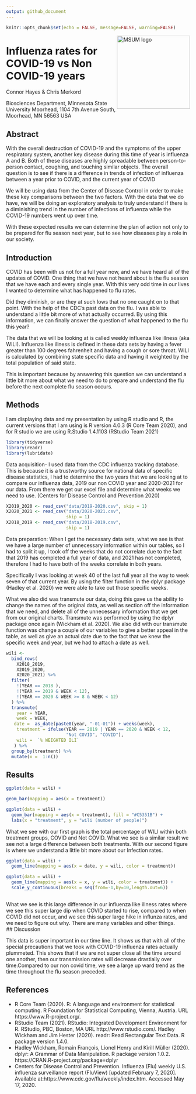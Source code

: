 ```yaml
---
output: github_document
---
```


```r
knitr::opts_chunk$set(echo = FALSE, message=FALSE, warning=FALSE)
```

<img src="https://www2.mnstate.edu/uploadedImages/Content/Marketing/logos/MSUM_Signature_Vert_Color.jpg" alt="MSUM logo" width="200" style="float:right"/>

# Influenza rates for COVID-19 vs Non COVID-19 years

Connor Hayes &
Chris Merkord 

Biosciences Department, Minnesota State University Moorhead, 1104 7th Avenue South, Moorhead, MN 56563 USA

## Abstract

With the overall destruction of COVID-19 and the symptoms of the upper respiratory system, another key disease during this time of year is influenza A and B. Both of these diseases are highly spreadable between person-to-person contact, coughing, and touching similar objects. The overall question is to see if there is a difference in trends of infection of influenza between a year prior to COVID, and the current year of COVID

We will be using data from the Center of Disease Control in order to make these key comparisons between the two factors. With the data that we do have, we will be doing an exploratory analysis to truly understand if there is a diminishing trend in the number of infections of influenza while the COVID-19 numbers went up over time.

With these expected results we can determine the plan of action not only to be prepared for flu season next year, but to see how diseases play a role in our society.

## Introduction

COVID has been with us not for a full year now, and we have heard all of the updates of COVID. One thing that we have not heard about is the flu season that we have each and every single year. WIth this very odd time in our lives I wanted to determine what has happened to flu rates.

Did they diminish, or are they at such lows that no one caught on to that point. With the help of the CDC's past data on the flu. I was able to understand a little bit more of what actually occurred. By using this information, we can finally answer the question of what happened to the flu this year?

The data that we will be looking at is called weekly influenza like illness (aka WILI). Influenza like illness is defined in these data sets by having  a fever greater than 100 degrees fahrenheit and having a cough or sore throat. WILI is calculated by combining state specific data and having it weighted by the total population of said state.

This is important because by answering this question we can understand a little bit more about what we need to do to prepare and understand the flu before the next complete flu season occurs.

## Methods

I am displaying data and my presentation by using R studio and R, the current versions that I am using is R version 4.0.3 (R Core Team 2020), and for R studio we are using R.Studio 1.4.1103 (RStudio Team 2021)

```r
library(tidyverse)
library(readr)
library(lubridate)
```

Data acquisition- I used data from the CDC influenza tracking database. This is because it is a trustworthy source for national data of specific disease statistics, I had to determine the two years that we are looking at to compare our influenza data, 2019 our non COVID year and 2020-2021 for our data. From there we get our excel file and determine what weeks we need to use. (Centers for Disease Control and Prevention 2020)

```r
X2019_2020 <- read_csv("data/2019-2020.csv", skip = 1)
X2020_2021 <- read_csv("data/2020-2021.csv", 
                       skip = 1)
X2018_2019 <- read_csv("data/2018-2019.csv", 
                       skip = 1)

```

Data preparation: When I get the necessary data sets, what we see is that we have a large number of unnecessary information within our tables, so I had to split it up, I took off the weeks that do not correlate due to the fact that 2019 has completed a full year of data, and 2021 has not completed, therefore I had to have both of the weeks correlate in both years.

Specifically I was looking at week 40 of the last full year all the way to week seven of that current year. By using the filter function in the dplyr package (Hadley et al. 2020) we were able to take out those specific weeks.

What we also did was transmute our data, doing this gave us the ability to change the names of the original data, as well as section off the information that we need, and delete all of the unnecessary information that we get from our original charts. Transmute was performed by using the dplyr package once again (Wickham et al. 2020). We also did with our transmute function was change a couple of our variables to give a better appeal in the table, as well as give an actual date due to the fact that we knew the specific week and year, but we had to attach a date as well.
             
```r
wili <- 
  bind_rows(
    X2018_2019, 
    X2019_2020, 
    X2020_2021) %>% 
  filter(
    !(YEAR == 2018 ), 
    !(YEAR == 2019 & WEEK < 12),
    !(YEAR == 2020 & WEEK >= 8 & WEEK < 12)
  ) %>% 
  transmute(
    year = YEAR,
    week = WEEK,
   date =  as_date(paste0(year, "-01-01")) + weeks(week),
    treatment = ifelse(YEAR == 2019 | YEAR == 2020 & WEEK < 12, 
                       "Not COVID", "COVID"),
    wili =  `% WEIGHTED ILI`
   ) %>%
  group_by(treatment) %>% 
  mutate(x =  1:n())

```

## Results


```r
ggplot(data = wili) +

geom_bar(mapping = aes(x = treatment))

ggplot(data = wili) +
  geom_bar(mapping = aes(x = treatment), fill = "#C5351B") +
  labs(x = "treatment", y = "wili (number of people)")
```

What we see with our first graph is the total percentage of WILI within both treatment groups, COVID and Not COVID. What we see is a similar result we see not a large difference between both treatments. With our second figure is where we understand a little bit more about our Infection rates.

```r
ggplot(data = wili) +
  geom_line(mapping = aes(x = date, y = wili, color = treatment))

ggplot(data = wili) +
  geom_line(mapping = aes(x = x, y = wili, color = treatment)) +
  scale_y_continuous(breaks = seq(from=-1,by=10,length.out=6))
                     
```

What we see is this large difference in our influenza like illness rates where we see this super large dip when COVID started to rise, compared to when COVID did not occur, and we see this super large hike in influnza rates, and we need to figure out why. There are many variables and other things.        
## Discussion

This data is super important in our time line. It shows us that with all of the special precautions that we took with COVID-19 influenza rates actually plummeted. This shows that if we are not super close all the time around one another, then our transmission rates will decrease drastially over time.Compared to our non covid time, we see a large up ward trend as the time throughout the flu season preceded.  

## References

-   R Core Team (2020). R: A language and environment for statistical computing. R Foundation for Statistical Computing, Vienna, Austria. URL https://www.R-project.org/.
-   RStudio Team (2021). RStudio: Integrated Development Environment for R. RStudio, PBC, Boston, MA URL http://www.rstudio.com/.
Hadley Wickham and Jim Hester (2020). readr: Read Rectangular Text Data. R package version 1.4.0.
-   Hadley Wickham, Romain François, Lionel Henry and Kirill Müller (2020). dplyr: A Grammar of Data Manipulation. R package version 1.0.2. https://CRAN.R-project.org/package=dplyr
-   Centers for Disease Control and Prevention. Influenza (Flu) weekly U.S. influenza surveillance report (FluView) [updated February 7, 2020]. Available at:https://www.cdc.gov/flu/weekly/index.htm. Accessed May 17, 2020.